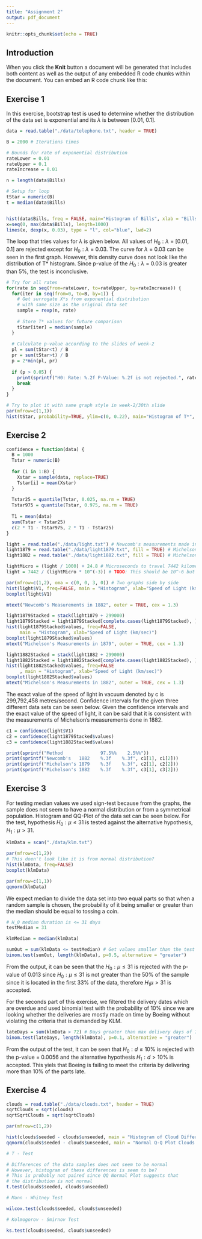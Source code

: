 ```yaml
---
title: "Assignment 2"
output: pdf_document
---
```


```r
knitr::opts_chunk$set(echo = TRUE)
```

## Introduction

When you click the **Knit** button a document will be generated that includes both content as well as the output of any embedded R code chunks within the document. You can embed an R code chunk like this:

## Exercise 1

In this exercise, bootstrap test is used to determine whether the distribution of the data set is exponential and its $\lambda$ is between [0.01, 0.1].

```r
data = read.table("./data/telephone.txt", header = TRUE)

B = 2000 # Iterations times

# Bounds for rate of exponential distribution
rateLower = 0.01
rateUpper = 0.1
rateIncrease = 0.01

n = length(data$Bills)

# Setup for loop
tStar = numeric(B)
t = median(data$Bills)


hist(data$Bills, freq = FALSE, main="Histogram of Bills", xlab = "Bills")
x=seq(0, max(data$Bills), length=1000)
lines(x, dexp(x, 0.03), type = "l", col="blue", lwd=2)
```

The loop that tries values for $\lambda$ is given below. All values of $H_0: \lambda$ = [0.01, 0.1] are rejected except for $H_0: \lambda$ = 0.03. The curve for $\lambda$ = 0.03 can be seen in the first graph. However, this density curve does not look like the distribution of T* histogram. Since p-value of the $H_0: \lambda$ = 0.03 is greater than 5%, the test is inconclusive.

```r
# Try for all rates
for(rate in seq(from=rateLower, to=rateUpper, by=rateIncrease)) {
  for(iter in seq(from=0, to=B, by=1)) {
    # Get surrogate X*s from exponential distribution
    # with same size as the original data set
    sample = rexp(n, rate)
    
    # Store T* values for future comparison
    tStar[iter] = median(sample)
  }
  
  # Calculate p-value according to the slides of week-2
  pl = sum(tStar<t) / B
  pr = sum(tStar>t) / B
  p = 2*min(pl, pr)
  
  if (p > 0.05) {
    print(sprintf("H0: Rate: %.2f P-Value: %.2f is not rejected.", rate, p))
    break
  }
}

# Try to plot it with same graph style in week-2/30th slide
par(mfrow=c(1,1))
hist(tStar, probability=TRUE, ylim=c(0, 0.22), main="Histogram of T*", xlab = "T*")
```

## Exercise 2

```r
confidence = function(data) {
  B = 1000
  Tstar = numeric(B)
  
  for (i in 1:B) {
    Xstar = sample(data, replace=TRUE)
    Tstar[i] = mean(Xstar)
  }
  
  Tstar25 = quantile(Tstar, 0.025, na.rm = TRUE)
  Tstar975 = quantile(Tstar, 0.975, na.rm = TRUE)
  
  T1 = mean(data)
  sum(Tstar < Tstar25)
  c(2 * T1 - Tstar975, 2 * T1 - Tstar25)
}
```

```r

light = read.table("./data/light.txt") # Newcomb's measurements made in 1882 on three days
light1879 = read.table("./data/light1879.txt", fill = TRUE) # Michelson's measurements in 1879
light1882 = read.table("./data/light1882.txt", fill = TRUE) # Michelson's measurements in 1882

lightMicro = (light / 1000) + 24.8 # Microseconds to travel 7442 kilometers
light = 7442 / (lightMicro * 10^(-3)) # TODO: This should be 10^-6 but something is not right

par(mfrow=c(1,2), oma = c(0, 0, 3, 0)) # Two graphs side by side
hist(light$V1, freq=FALSE, main = "Histogram", xlab="Speed of Light (km/sec)")
boxplot(light$V1)

mtext("Newcomb's Measurements in 1882", outer = TRUE, cex = 1.3)

light1879Stacked = stack(light1879 + 299000)
light1879Stacked = light1879Stacked[complete.cases(light1879Stacked), ]
hist(light1879Stacked$values, freq=FALSE, 
     main = "Histogram", xlab="Speed of Light (km/sec)")
boxplot(light1879Stacked$values)
mtext("Michelson's Measurements in 1879", outer = TRUE, cex = 1.3)

light1882Stacked = stack(light1882 + 299000)
light1882Stacked = light1882Stacked[complete.cases(light1882Stacked), ]
hist(light1882Stacked$values, freq=FALSE
     , main = "Histogram", xlab="Speed of Light (km/sec)")
boxplot(light1882Stacked$values)
mtext("Michelson's Measurements in 1882", outer = TRUE, cex = 1.3)

```

The exact value of the speed of light in vacuum denoted by c is 299,792,458 metres/second. Confidence intervals for the given three different data sets can be seen below. Given the confidence intervals and the exact value of the speed of light, it can be said that it is consistent with the measurements of Michelson's measurements done in 1882.

```r
c1 = confidence(light$V1)
c2 = confidence(light1879Stacked$values)
c3 = confidence(light1882Stacked$values)

print(sprintf("Method              97.5%%    2.5%%"))
print(sprintf("Newcomb's   1882    %.3f    %.3f", c1[1], c1[2]))
print(sprintf("Michelson's 1879    %.3f    %.3f", c2[1], c2[2]))
print(sprintf("Michelson's 1882    %.3f    %.3f", c3[1], c3[2]))
```

## Exercise 3

For testing median values we used sign-test because from the graphs, the sample does not seem to have a normal distribution or from a symmetrical population. Histogram and QQ-Plot of the data set can be seen below. For the test, hypothesis $H_0: \mu \leq 31$ is tested against the alternative hypothesis, $H_1: \mu > 31$. 

```r
klmData = scan("./data/klm.txt")

par(mfrow=c(1,2))
# This doen't look like it is from normal distribution?
hist(klmData, freq=FALSE)
boxplot(klmData)

par(mfrow=c(1,1))
qqnorm(klmData)

```

We expect median to divide the data set into two equal parts so that when a random sample is chosen, the probability of it being smaller or greater than the median should be equal to tossing a coin.

```r
# H_0 median duration is <= 31 days
testMedian = 31

klmMedian = median(klmData)

sumOut = sum(klmData <= testMedian) # Get values smaller than the test value
binom.test(sumOut, length(klmData), p=0.5, alternative = "greater")

```

From the output, it can be seen that the $H_0:  \mu \leq 31$ is rejected with the p-value of 0.013 since $H_0: \mu \leq 31$ is not greater than the 50% of the sample since it is located in the first 33% of the data, therefore $H_1 \mu > 31$ is accepted.

For the seconds part of this exercise, we filtered the delivery dates which are overdue and used  binomial test with the probability of 10% since we are looking whether the deliveries are mostly made on time by Boeing without violating the criteria that is demanded by KLM.

```r

lateDays = sum(klmData > 72) # Days greater than max delivery days of 72
binom.test(lateDays, length(klmData), p=0.1, alternative = "greater")

```

From the output of the test, it can be seen that $H_0:d \leq 10\%$ is rejected with the p-value = 0.0056 and the alternative hypothesis $H_1:d > 10\%$ is accepted. This yiels that Boeing is failing to meet the criteria by delivering more than 10% of the parts late.

## Exercise 4

```r

clouds = read.table("./data/clouds.txt", header = TRUE)
sqrtClouds = sqrt(clouds)
sqrtSqrtClouds = sqrt(sqrtClouds)

par(mfrow=c(1,2))

```
```r

hist(clouds$seeded - clouds$unseeded, main = "Histogram of Cloud Differences")
qqnorm(clouds$seeded - clouds$unseeded, main = "Normal Q-Q Plot Clouds Differences")

# T - Test

# Differences of the data samples does not seem to be normal
# However, histogram of these differences is seem to be?
# This is probably not paired since QQ Normal Plot suggests that
# the distribution is not normal
t.test(clouds$seeded, clouds$unseeded)

# Mann - Whitney Test

wilcox.test(clouds$seeded, clouds$unseeded)

# Kolmogorov - Smirnov Test

ks.test(clouds$seeded, clouds$unseeded)

```
